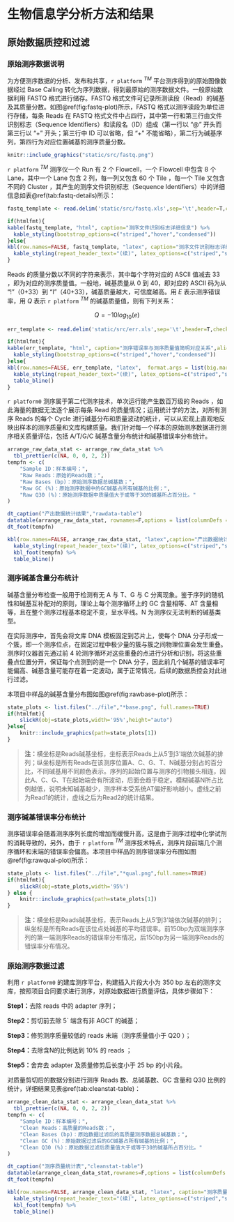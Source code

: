 # 生物信息学分析方法和结果

## 原始数据质控和过滤

### 原始测序数据说明

为方便测序数据的分析、发布和共享，`r platform` $^{TM}$ 平台测序得到的原始图像数据经过 Base Calling 转化为序列数据，得到最原始的测序数据文件。一般原始数据利用 FASTQ 格式进行储存。FASTQ 格式文件可记录所测读段（Read）的碱基及其质量分数。如图\@ref(fig:fastq-plot)所示，FASTQ 格式以测序读段为单位进行存储，每条 Reads 在 FASTQ 格式文件中占四行，其中第一行和第三行由文件识别标志（Sequence Identifiers）和读段名（ID）组成（第一行以 “@” 开头而第三行以 “+” 开头；第三行中 ID 可以省略，但 “+” 不能省略），第二行为碱基序列，第四行为对应位置碱基的测序质量分数。

```r
knitr::include_graphics("static/src/fastq.png")
```

`r platform` $^{TM}$ 测序仪一个 Run 有 2 个 Flowcell，一个 Flowcell 中包含 8 个 Lane，其中一个 Lane 包含 2 列，每一列又包含 60 个 Tile ，每一个 Tile 又包含不同的 Cluster ，其产生的测序文件识别标志（Sequence Identifiers）中的详细信息如表\@ref(tab:fastq-details)所示：

```r
fastq_template <- read.delim('static/src/fastq.xls',sep='\t',header=T,check.names = F)
```

```r
if(htmlfmt){
kable(fastq_template, "html", caption="测序文件识别标志详细信息") %>%
  kable_styling(bootstrap_options=c("striped","hover","condensed"))
}else{
kbl(row.names=FALSE, fastq_template, "latex", caption="测序文件识别标志详细信息", booktabs = TRUE, longtable = TRUE, linesep=' ') %>%
  kable_styling(repeat_header_text="(续)", latex_options=c("striped","scale_down","repeat_header")) %>% table_bline()
}
```

Reads 的质量分数以不同的字符来表示，其中每个字符对应的 ASCII 值减去 33 ，即为对应的测序质量值。一般地，碱基质量从 0 到 40，即对应的 ASCII 码为从 “!”（0+33）到 “I”（40+33），碱基质量越大，可信度越高。用 $E$ 表示测序错误率，用 $Q$ 表示 `r platform` $^{TM}$ 的碱基质量值，则有下列关系：

$$Q=-10log_{10}(e)$$

```r
err_template <- read.delim('static/src/err.xls',sep='\t',header=T,check.names = F)
```

```r
if(htmlfmt){
kable(err_template, "html", caption="测序错误率与测序质量值简明对应关系",align="c") %>%
  kable_styling(bootstrap_options=c("striped","hover","condensed"))
}else{
kbl(row.names=FALSE, err_template, "latex",  format.args = list(big.mark = ",",scientific = FALSE), caption="测序错误率与测序质量值简明对应关系", booktabs = TRUE, longtable = TRUE, linesep=' ') %>%
  kable_styling(repeat_header_text="(续)", latex_options=c("striped","scale_down","repeat_header")) %>%
  table_bline()
}
```

`r platform0` 测序属于第二代测序技术，单次运行能产生数百万级的 Reads ，如此海量的数据无法逐个展示每条 Read 的质量情况；运用统计学的方法，对所有测序 Reads 的每个 Cycle 进行碱基分布和质量波动的统计，可以从宏观上直观地反映出样本的测序质量和文库构建质量。我们针对每一个样本的原始测序数据进行测序相关质量评估，包括 A/T/G/C 碱基含量分布统计和碱基错误率分布统计。

```r
arrange_raw_data_stat <- arrange_raw_data_stat %>%
  tbl_prettier(c(NA, 0, 0, 2, 2))
tempfn <- c(
    "Sample ID：样本编号；",
    "Raw Reads：原始的Reads数；",
    "Raw Bases (bp)：原始测序数据总碱基数；",
    "Raw GC (%)：原始测序数据中的GC碱基占所有碱基的比例；",
    "Raw Q30 (%)：原始测序数据中质量值大于或等于30的碱基所占百分比。"
)
```

```r
dt_caption("产出数据统计结果","rawdata-table")
datatable(arrange_raw_data_stat, rownames=F,options = list(columnDefs = list(list(className = 'dt-center', targets='_all'))))
dt_foot(tempfn)
```

```r
kbl(row.names=FALSE, arrange_raw_data_stat, "latex",caption="产出数据统计结果", booktabs = TRUE, longtable = TRUE, linesep=' ') %>%
  kable_styling(repeat_header_text="(续)", latex_options=c("striped","scale_down","repeat_header")) %>%
  kbl_foot(tempfn) %>%
  table_bline()
```

### 测序碱基含量分布统计

碱基含量分布检查一般用于检测有无 A 与 T、G 与 C 分离现象。鉴于序列的随机性和碱基互补配对的原则，理论上每个测序循环上的 GC 含量相等、AT 含量相等，且在整个测序过程基本稳定不变，呈水平线。N 为测序仪无法判断的碱基类型。

在实际测序中，首先会将文库 DNA 模板固定到芯片上，使每个 DNA 分子形成一个簇，即一个测序位点，在固定过程中极少量的簇与簇之间物理位置会发生重叠。测序时仪器首先通过前 4 轮测序循环对这些重叠的点进行分析和识别，将这些重叠点位置分开，保证每个点测到的是一个 DNA 分子，因此前几个碱基的错误率可能偏高、碱基含量可能存在着一定波动，属于正常情况，后续的数据质控会对此进行过滤。

本项目中样品的碱基含量分布图如图\@ref(fig:rawbase-plot)所示：

```r
state_plots <- list.files("../file","*base.png", full.names=TRUE)
if(htmlfmt){
    slickR(obj=state_plots,width='95%',height="auto")
}else{
    knitr::include_graphics(path=state_plots[1])
}
```

> **注：**横坐标是Reads碱基坐标，坐标表示Reads上从5’到3’端依次碱基的排列；纵坐标是所有Reads在该测序位置A、C、G、T、N碱基分别占的百分比，不同碱基用不同颜色表示。序列的起始位置与测序的引物接头相连，因此A、C、G、T在起始端会有所波动，后面会趋于稳定。模糊碱基N所占比例越低，说明未知碱基越少，测序样本受系统AT偏好影响越小。虚线之前为Read1的统计，虚线之后为Read2的统计结果。

### 测序碱基错误率分布统计

测序错误率会随着测序序列长度的增加而缓慢升高，这是由于测序过程中化学试剂的消耗导致的，另外，由于 `r platform` $^{TM}$ 测序技术特点，测序片段前端几个测序循环和末端的错误率会偏高。本项目中样品的测序错误率分布图如图\@ref(fig:rawqual-plot)所示：

```r
state_plots <- list.files("../file","*qual.png",full.names=TRUE)
if(htmlfmt){
    slickR(obj=state_plots,width='95%')
} else {
    knitr::include_graphics(path=state_plots[1])
}
```

> **注：**横坐标是Reads碱基坐标，表示Reads上从5’到3’端依次碱基的排列；纵坐标是所有Reads在该位点处碱基的平均错误率。前150bp为双端测序序列的第一端测序Reads的错误率分布情况，后150bp为另一端测序Reads的错误率分布情况。

### 原始测序数据过滤

利用 `r platform0` 的建库测序平台，构建插入片段大小为 350 bp 左右的测序文库，按照项目合同要求进行测序，对原始数据进行质量评估，具体步骤如下：

**Step1：**去除 reads 中的 adapter 序列；

**Step2：**剪切前去除 5` 端含有非 AGCT 的碱基；

**Step3：**修剪测序质量较低的 reads 末端（测序质量值小于 Q20 ）；

**Step4：**去除含N的比例达到 10% 的 reads ；

**Step5：**舍弃去 adapter 及质量修剪后长度小于 25 bp 的小片段。

对质量剪切后的数据分别进行测序 Reads 数、总碱基数、GC 含量和 Q30 比例的统计，详细结果见表\@ref(tab:cleanstat-table)：

```r
arrange_clean_data_stat <- arrange_clean_data_stat %>%
  tbl_prettier(c(NA, 0, 0, 2, 2))
tempfn <- c(
    "Sample ID：样本编号；",
    "Clean Reads：高质量的Reads数；",
    "Clean Bases (bp)：原始数据过滤后的高质量测序数据总碱基数；",
    "Clean GC (%)：原始数据过滤后的GC碱基占所有碱基的比例；",
    "Clean Q30 (%)：原始数据过滤后质量值大于或等于30的碱基所占百分比。"
)
```

```r
dt_caption("测序质量统计表","cleanstat-table")
datatable(arrange_clean_data_stat,rownames=F,options = list(columnDefs = list(list(className = 'dt-center',targets='_all'))))
dt_foot(tempfn)
```

```r
kbl(row.names=FALSE, arrange_clean_data_stat, "latex", caption="测序质量统计表", booktabs = TRUE, longtable = TRUE, linesep=' ') %>%
  kable_styling(repeat_header_text="(续)", latex_options=c("striped","scale_down","repeat_header")) %>%
  kbl_foot(tempfn) %>%
  table_bline()
```

